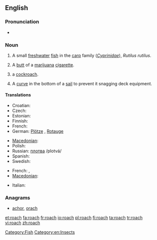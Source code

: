 {{wikipedia|Roach}}
==English==

===Pronunciation===
* {{rhymes|əʊtʃ}}

===Noun===
{{en-noun|es}}

# A small [[freshwater]] [[fish]] in the [[carp]] family (''[[Cyprinidae]]''), ''Rutilus rutilus''.
# {{slang|smoking}} A [[butt]] of a [[marijuana]] [[cigarette]].
# {{US}} a [[cockroach]].
# {{nautical}} A [[curve]] in the bottom of a [[sail]] to prevent it snagging deck equipment.

====Translations====

{{trans-top|''Rutilus rutilus''}}
* Croatian: {{t|hr|bodorka|f}}
* Czech: {{t+|cs|plotice|f}}
* Estonian: {{t|et|särg}}
* Finnish: {{t+|fi|särki}}
* French: {{t+|fr|gardon|m}}
* German: [[Plötze]] {{f}}, [[Rotauge]] {{n}}
{{trans-mid}}
* [[Macedonian]]: {{t|mk|црвеноперка|f|tr=crvenopérka}}
* Polish: {{t+|pl|płoć|f}}
* Russian: [[плотва]] /plotvá/ {{f}}
* Spanish: {{t-|es|leucisco|m}}
* Swedish: {{t+|sv|mört|c}}
{{trans-bottom}}

{{trans-top|slang: butt of a marijuana cigarette}}
* French: {{t+|fr|cul|m}}, {{t|fr|cul de joint|m}}
* [[Macedonian]]: {{t|mk|фас|m|tr=fas}}
{{trans-mid}}
{{trans-bottom}}

{{trans-see|US: cockroach|cockroach}}
{{trans-top|nautical: curve in the bottom of a sail}}
* Italian: {{t-|it|allunamento|m}}
{{trans-mid}}
{{trans-bottom}}

===Anagrams===
* [[achor#English|achor]], [[orach#English|orach]]

[[Category:Fish]]
[[Category:en:Insects]]

[[et:roach]]
[[fa:roach]]
[[fr:roach]]
[[io:roach]]
[[pl:roach]]
[[fi:roach]]
[[ta:roach]]
[[tr:roach]]
[[vi:roach]]
[[zh:roach]]
